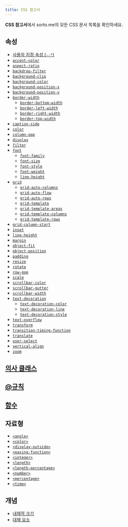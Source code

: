 ```yaml
---
title: CSS 참고서
---
```


**CSS 참고서**에서 sorto.me의 모든 CSS 문서 목록을 확인하세요.

## 속성

- [사용자 지정 속성 (`--*`)](./--*)
- [`accent-color`](./accent-color)
- [`aspect-ratio`](./aspect-ratio)
- [`backdrop-filter`](./backdrop-filter)
- [`background-clip`](./background-clip)
- [`background-color`](./background-color)
- [`background-position-x`](./background-position-x)
- [`background-position-y`](./background-position-y)
- [`border-width`](./border-width)
  - [`border-bottom-width`](./border-bottom-width)
  - [`border-left-width`](./border-left-width)
  - [`border-right-width`](./border-right-width)
  - [`border-top-width`](./border-top-width)
- [`caption-side`](./caption-side)
- [`color`](./color)
- [`column-gap`](./column-gap)
- [`display`](./display)
- [`filter`](./filter)
- [`font`](./font)
  - [`font-family`](./font-family)
  - [`font-size`](./font-size)
  - [`font-style`](./font-style)
  - [`font-weight`](./font-weight)
  - [`line-height`](./line-height)
- [`grid`](./grid)
  - [`grid-auto-columns`](./grid-auto-columns)
  - [`grid-auto-flow`](./grid-auto-flow)
  - [`grid-auto-rows`](./grid-auto-rows)
  - [`grid-template`](./grid-template)
  - [`grid-template-areas`](./grid-template-areas)
  - [`grid-template-columns`](./grid-template-columns)
  - [`grid-template-rows`](./grid-template-rows)
- [`grid-column-start`](./grid-column-start)
- [`inset`](./inset)
- [`line-height`](./line-height)
- [`margin`](./margin)
- [`object-fit`](./object-fit)
- [`object-position`](./object-position)
- [`padding`](./padding)
- [`resize`](./resize)
- [`rotate`](./rotate)
- [`row-gap`](./row-gap)
- [`scale`](./scale)
- [`scrollbar-color`](./scrollbar-color)
- [`scrollbar-gutter`](./scrollbar-gutter)
- [`scrollbar-width`](./scrollbar-width)
- [`text-decoration`](./text-decoration)
  - [`text-decoration-color`](./text-decoration-color)
  - [`text-decoration-line`](./text-decoration-line)
  - [`text-decoration-style`](./text-decoration-style)
- [`text-overflow`](./text-overflow)
- [`transform`](./transform)
- [`transition-timing-function`](./transition-timing-function)
- [`translate`](./translate)
- [`user-select`](./user-select)
- [`vertical-align`](./vertical-align)
- [`zoom`](./zoom)

## [의사 클래스](./Pseudo-classes)

<DocsUnderPath path='Web/CSS/Pseudo-classes/' />

## [@규칙](./At-rules)

<DocsUnderPath path='Web/CSS/At-rules/' />

## [함수](./Functions)

<DocsUnderPath path='Web/CSS/Functions/' />

## 자료형

- [`<angle>`](./angle)
- [`<color>`](./color_value)
- [`<display-outside>`](./display-outside)
- [`<easing-function>`](./easing-function)
- [`<integer>`](./integer)
- [`<length>`](./length)
- [`<length-percentage>`](./length-percentage)
- [`<number>`](./number)
- [`<percentage>`](./percentage)
- [`<time>`](./time)

## 개념

- [내재적 크기](./Intrinsic_size)
- [대체 요소](./Replaced_element)
